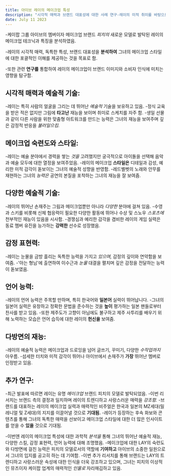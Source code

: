 ```yaml
---
title: 아이브 레이의 메이크업 특성
description: "시각적 매력과 브랜드 대표성에 대한 사례 연구-레이의 미적 취미를 바탕으로"
date: July 11 2023
---
```

-케이팝 그룹 아이브의 멤버이자 메이크업 브랜드 _피치의_ 새로운 모델로 발탁된 레이의 메이크업 테크닉과 특징을 분석하였음. 

-레이의 시각적 매력, 독특한 특성, 브랜드 대표성을 **분석하여** 그녀의 메이크업 스타일에 대한 포괄적인 이해를 제공하는 것을 목표로 함. 

-또한 관련 **연구를** 통합하여 레이의 메이크업이 브랜드 이미지와 소비자 인식에 미치는 영향을 탐구함.

## 시각적 매력과 예술적 기술:
-레이는 특히 사람의 얼굴을 그리는 데 뛰어난 _예술적_ 기술을 보유하고 있음.
-정식 교육을 받은 적은 없지만 그림에 **타고난** 재능을 보이며 취미로 스케치를 자주 함.
-생일 선물과 같이 다른 사람을 위한 맞춤형 아트워크를 만드는 능력은 그녀의 재능을 보여주며 깊은 감정적 반응을 _불러일으킴._
## 메이크업 숙련도와 스타일:
-레이는 예술 분야에서 경력을 쌓는 _것을_ 고려했지만 궁극적으로 아이돌을 선택해 음악과 예술 모두에 대한 열정을 보여주었음.
-레이의 메이크업 **스타일은** 디테일과 감성, 예리한 미적 감각이 돋보이는 그녀의 예술적 성향을 반영함.
-레드벨벳의 노래와 안무를 재현하는 그녀의 _능력은_ 공연의 본질을 포착하는 그녀의 재능을 잘 보여줌.
## 다양한 예술적 기술:
-레이의 뛰어난 손재주는 그림과 메이크업뿐만 아니라 _다양한_ 분야에 걸쳐 있음.
-수영과 스키를 비롯해 신체 협응력이 필요한 다양한 활동에 뛰어나 수상 및 스노우 _스포츠에_ 천부적인 재능이 있음을 시사함.
-경쟁심과 예리한 감각을 겸비한 레이의 게임 실력은 동료 멤버 유진을 능가하는 **강력한** 선수로 성장했음.
## 감정 표현력:
-레이는 눈물을 금방 흘리는 독특한 능력을 가지고 _있으며,_ 감정의 깊이와 연약함을 보여줌.
-'아는 형님'에 출연하여 이수근과 _눈물_ 대결을 펼치며 깊은 감정을 전달하는 능력이 돋보였음.
## 언어 능력:
-레이의 언어 능력은 주목할 만하며, 특히 한국어와 **일본어** 실력이 뛰어납니다.
-그녀의 일본어 실력은 유창하고 정확한 문법을 준수하는 것을 **높이** 평가하는 일본 팬들로부터 찬사를 받고 있음.
-또한 제주도가 고향이 아님에도 불구하고 제주 사투리를 배우기 위해 노력하는 모습은 언어 습득에 대한 레이의 **헌신을** 보여줌.
## 다방면의 재능:
-레이의 예술적 능력은 메이크업과 드로잉을 넘어 글쓰기, 꾸미기, 다양한 _수작업까지_ 아우름.
-섬세한 터치와 미적 감각이 뛰어나 아이브에서 손재주가 **가장** 뛰어난 멤버로 인정받고 있음.

## 추가 연구:
-최근 발표에 따르면 레이는 유명 _메이크업_ 브랜드 피치의 모델로 발탁되었음. 
-이번 리서치는 브랜드 측의 결정과 일치하며 레이의 트렌디하고 사랑스러운 매력을 _강조함._ 
-브랜드를 대표하는 레이의 메이크업 실력과 매력적인 비주얼은 한국과 일본의 MZ세대(밀레니얼 및 Z세대)의 지지를 이끌어낼 것으로 **기대됨.** 
-레이가 등장하는 후속 화보와 콘텐츠를 통해 그녀의 독특한 매력을 선보이고 메이크업 스타일에 대한 더 많은 인사이트를 얻을 수 **있을** 것으로 기대됨.

-이번엔 레이의 메이크업 특성에 대한 과학적 _분석을_ 통해 그녀의 뛰어난 예술적 재능, 다양한 스킬, 감정 표현력, 언어 능력에 대해 조명했음. 
-메이크업에 대한 LAY의 숙련도와 다방면에 걸친 능력은 피치의 모델로서의 역할에 **기여하고** 아이브의 소중한 일원으로서 그녀의 입지를 공고히 하는 데 기여함. 
-이번 추가 리서치를 통해 브랜드는 LAY의 트렌디하고 사랑스러운 속성에 대한 인식을 더욱 강조하고 있으며, 그녀는 피치의 이상적인 뮤즈이자 케이팝 업계의 매력적인 _인물로_ 자리매김하고 있음.